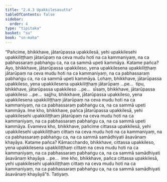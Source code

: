 ```yaml
---
title: "2.4.3 Upakkilesasutta"
tableOfContents: false
sidebar:
  order: 4
type: "tipitaka"
basket: "su"
book: "sn-maha"
---
```



<DynamicBreadcrumb />

<Division number="214" book="sn-maha" bookNo="14" page="82">

<Paragraph number="504" book="sn-maha">
“Pañcime, bhikkhave, jātarūpassa upakkilesā, yehi upakkilesehi upakkiliṭṭhaṃ jātarūpaṃ na ceva mudu hoti na ca kammaniyaṃ, na ca pabhassaraṃ pabhaṅgu ca, na ca sammā upeti kammāya. Katame pañca? Ayo, bhikkhave, jātarūpassa upakkileso, yena upakkilesena upakkiliṭṭhaṃ jātarūpaṃ na ceva mudu hoti na ca kammaniyaṃ, na ca pabhassaraṃ pabhaṅgu ca, na ca sammā upeti kammāya. Lohaṃ, bhikkhave, jātarūpassa upakkileso, yena upakkilesena upakkiliṭṭhaṃ jātarūpaṃ …pe…  tipu, bhikkhave, jātarūpassa upakkileso …pe…  sīsaṃ, bhikkhave, jātarūpassa upakkileso …pe…  sajjhu, bhikkhave, jātarūpassa upakkileso, yena upakkilesena upakkiliṭṭhaṃ jātarūpaṃ na ceva mudu hoti na ca kammaniyaṃ, na ca pabhassaraṃ pabhaṅgu ca, na ca sammā upeti kammāya. Ime kho, bhikkhave, pañca jātarūpassa upakkilesā, yehi upakkilesehi upakkiliṭṭhaṃ jātarūpaṃ na ceva mudu hoti na ca kammaniyaṃ, na ca pabhassaraṃ pabhaṅgu ca, na ca sammā upeti kammāya.
</Paragraph>

<Paragraph number="505" book="sn-maha">
Evameva kho, bhikkhave, pañcime cittassa upakkilesā, yehi upakkilesehi upakkiliṭṭhaṃ cittaṃ na ceva mudu hoti na ca kammaniyaṃ, na ca pabhassaraṃ pabhaṅgu ca, na ca sammā samādhiyati āsavānaṃ khayāya. Katame pañca? Kāmacchando, bhikkhave, cittassa upakkileso, yena upakkilesena upakkiliṭṭhaṃ cittaṃ na ceva mudu hoti na ca kammaniyaṃ, na ca pabhassaraṃ pabhaṅgu ca, na ca sammā samādhiyati āsavānaṃ khayāya …pe…  ime kho, bhikkhave, pañca cittassa upakkilesā, yehi upakkilesehi upakkiliṭṭhaṃ cittaṃ na ceva mudu hoti na ca kammaniyaṃ, na ca pabhassaraṃ pabhaṅgu ca, na ca sammā samādhiyati āsavānaṃ khayāyā”ti.

</Paragraph>
</Division>

<Paragraph number="506" type="center" book="sn-maha">
Tatiyaṃ.
</Paragraph>